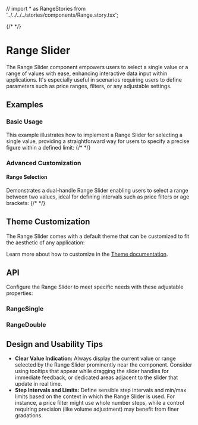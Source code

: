 // import * as RangeStories from '../../../../stories/components/Range.story.tsx';

{/* <Meta of={RangeStories} /> */}

# Range Slider
The Range Slider component empowers users to select a single value or a range of values with ease, enhancing interactive data input within applications.
It's especially useful in scenarios requiring users to define parameters such as price ranges, filters, or any adjustable settings.
## Examples
### Basic Usage
This example illustrates how to implement a Range Slider for selecting a single value, providing a straightforward way for users to specify a precise figure within a defined limit:
{/* <Canvas sourceState="shown" of={RangeStories.Single}/> */}

### Advanced Customization
#### Range Selection
Demonstrates a dual-handle Range Slider enabling users to select a range between two values, ideal for defining intervals such as price filters or age brackets:
{/* <Canvas sourceState="shown" of={RangeStories.Double} /> */}

## Theme Customization
The Range Slider comes with a default theme that can be customized to fit the aesthetic of any application:

<ThemeRender theme={rangeTheme} />

Learn more about how to customize in the [Theme documentation](/docs/theme/getting-started).

## API
Configure the Range Slider to meet specific needs with these adjustable properties:
### RangeSingle
<PropsTable name="RangeSingle" />

### RangeDouble
<PropsTable name="RangeDouble" />

## Design and Usability Tips

- **Clear Value Indication:** Always display the current value or range selected by the Range Slider prominently near the component. Consider using tooltips that appear while dragging the slider handles for immediate feedback, or dedicated areas adjacent to the slider that update in real time.
- **Step Intervals and Limits:** Define sensible step intervals and min/max limits based on the context in which the Range Slider is used. For instance, a price filter might use whole number steps, while a control requiring precision (like volume adjustment) may benefit from finer gradations.
